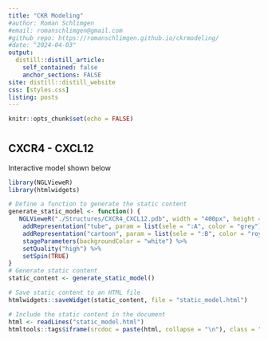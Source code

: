 ```yaml
---
title: "CKR Modeling"
#author: Roman Schlimgen
#email: romanschlimgen@gmail.com
#github_repo: https://romanschlimgen.github.io/ckrmodeling/
#date: "2024-04-03"
output:
  distill::distill_article:
    self_contained: false
    anchor_sections: FALSE
site: distill::distill_website
css: [styles.css]
listing: posts
---
```


```r
knitr::opts_chunk$set(echo = FALSE)
```

```{=html}
<style>
  .iframe-container {
    border: none;
    width: 500px;
    height: 500px;
  }
</style>
```
#
## CXCR4 - CXCL12

Interactive model shown below

```r
library(NGLVieweR)
library(htmlwidgets)

# Define a function to generate the static content
generate_static_model <- function() {
   NGLVieweR("./Structures/CXCR4_CXCL12.pdb", width = "400px", height = "400px") %>%
    addRepresentation("tube", param = list(sele = ":A", color = "grey")) %>%
    addRepresentation("cartoon", param = list(sele = ":B", color = "royalblue")) %>%
    stageParameters(backgroundColor = "white") %>%
    setQuality("high") %>%
    setSpin(TRUE)
}
# Generate static content
static_content <- generate_static_model()

# Save static content to an HTML file
htmlwidgets::saveWidget(static_content, file = "static_model.html")
```

```r
# Include the static content in the document
html <- readLines("static_model.html")
htmltools::tags$iframe(srcdoc = paste(html, collapse = "\n"), class = "iframe-container")

```
